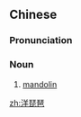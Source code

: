 ==Chinese==
{{zh-forms|type=12}}

===Pronunciation===
{{zh-pron
|m=yángpípa
|c=joeng4 pei4 paa4,joeng4 pei4 paa4-2
|cat=n
}}

===Noun===
{{zh-noun}}

# {{lb|zh|musical instrument}} [[mandolin]]

[[zh:洋琵琶]]